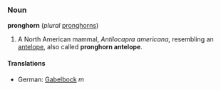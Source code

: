 ===Noun===
'''pronghorn''' (''plural'' [[pronghorns]])

# A North American mammal, ''Antilocapra americana'', resembling an [[antelope]], also called '''pronghorn antelope'''.

====Translations====
*German: [[Gabelbock]] ''m''